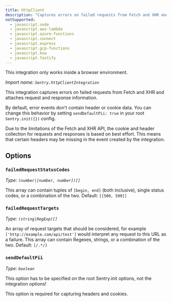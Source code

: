 ```yaml
---
title: HttpClient
description: "Captures errors on failed requests from Fetch and XHR and attaches request and response information."
notSupported:
  - javascript.node
  - javascript.aws-lambda
  - javascript.azure-functions
  - javascript.connect
  - javascript.express
  - javascript.gcp-functions
  - javascript.koa
  - javascript.fastify
---
```


<Alert level="info">
  This integration only works inside a browser environment.
</Alert>

_Import name: `Sentry.httpClientIntegration`_

This integration captures errors on failed requests from Fetch and XHR and attaches request and response information.

By default, error events don't contain header or cookie data. You can change this behavior by setting `sendDefaultPii: true` in your root `Sentry.init({})` config.

<PlatformContent includePath="configuration/http-client" />

<Alert level="warning" title="Note">

Due to the limitations of the Fetch and XHR API, the cookie and header collection for requests and responses is based on best effort. This means that certain headers may be missing in the event created by the integration.

</Alert>

## Options

### `failedRequestStatusCodes`

_Type: `(number|[number, number])[]`_

This array can contain tuples of `[begin, end]` (both inclusive),
single status codes, or a combination of the two.
Default: `[[500, 599]]`

### `failedRequestTargets`

_Type: `(string|RegExp)[]`_

An array of request targets that should be considered, for example `['http://example.com/api/test']` would interpret any request to this URL as a failure. This array can contain Regexes, strings, or a combination of the two.
Default: `[/.*/]`

### `sendDefaultPii`

_Type: `boolean`_

<Alert type="warning">
  This option has to be specified on the root Sentry.init options, not the
  integration options!
</Alert>

This option is required for capturing headers and cookies.
